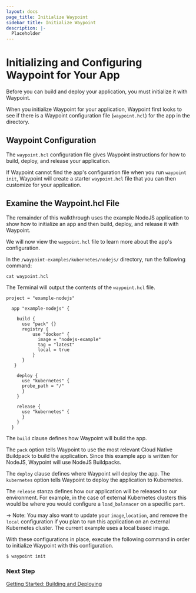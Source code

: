 ```yaml
---
layout: docs
page_title: Initialize Waypoint
sidebar_title: Initialize Waypoint
description: |-
  Placeholder
---
```


# Initializing and Configuring Waypoint for Your App

Before you can build and deploy your application, you must initialize it with Waypoint.


When you initialize Waypoint for your application, Waypoint first looks to see if there is a Waypoint configuration file (`waypoint.hcl`) for the app in the directory.

## Waypoint Configuration

The `waypoint.hcl` configuration file gives Waypoint instructions for how to build, deploy, and release your application.

If Waypoint cannot find the app's configuration file when you run `waypoint init`, Waypoint will create a starter `waypoint.hcl` file that you can then customize for your application.

## Examine the Waypoint.hcl File

The remainder of this walkthrough uses the example NodeJS application to show how to initialize an app and then build, deploy, and release it with Waypoint.

We will now view the `waypoint.hcl` file to learn more about the app's configuration.

In the `/waypoint-examples/kubernetes/nodejs/` directory, run the following command:

```shell-session
cat waypoint.hcl
```

The Terminal will output the contents of the `waypoint.hcl` file.

```shell
project = "example-nodejs"

  app "example-nodejs" {

    build {
      use "pack" {}
      registry {
          use "docker" {
            image = "nodejs-example"
            tag = "latest"
            local = true
          }
      }
   }

    deploy {
      use "kubernetes" {
      probe_path = "/"
      }
    }

    release {
      use "kubernetes" {
      }
    }
  }
```

The `build` clause defines how Waypoint will build the app.

The `pack` option tells Waypoint to use the most relevant Cloud Native
Buildpack to build the application. Since this example app is written for NodeJS, Waypoint will use NodeJS Buildpacks.

The `deploy` clause defines where Waypoint will deploy the app. The `kubernetes` option tells Waypoint to deploy the application to Kubernetes.


The `release` stanza defines how our application will be released to our environment. For example, in the case of external Kubernetes
clusters this would be where you would configure a `load_balanacer` on a specific `port`.

-> Note: You may also want to update your `image`,`location`, and remove the `local` configuration if you plan to run this application
on an external Kubernetes cluster. The current example uses a local based image.

With these configurations in place, execute the following command in order to initialize Waypoint with this configuration.

```shell-session
$ waypoint init
```

### Next Step

[Getting Started: Building and Deploying](/docs/getting-started/k8s-example-app/deploy-app)
